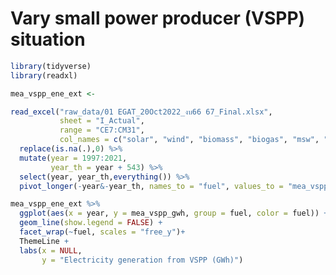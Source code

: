 # Vary small power producer (VSPP) situation

```r
library(tidyverse)
library(readxl)
```

```r
mea_vspp_ene_ext <-

read_excel("raw_data/01 EGAT_20Oct2022_งบ66 67_Final.xlsx",
           sheet = "I_Actual",
           range = "CE7:CM31",
           col_names = c("solar", "wind", "biomass", "biogas", "msw", "hydro", "enecrop", "cogen", "tot_vspp_gwh")) %>% 
  replace(is.na(.),0) %>% 
  mutate(year = 1997:2021,
         year_th = year + 543) %>% 
  select(year, year_th,everything()) %>%
  pivot_longer(-year&-year_th, names_to = "fuel", values_to = "mea_vspp_gwh")
```

```r
mea_vspp_ene_ext %>% 
  ggplot(aes(x = year, y = mea_vspp_gwh, group = fuel, color = fuel)) +
  geom_line(show.legend = FALSE) +
  facet_wrap(~fuel, scales = "free_y")+
  ThemeLine +
  labs(x = NULL,
       y = "Electricity generation from VSPP (GWh)")
```

